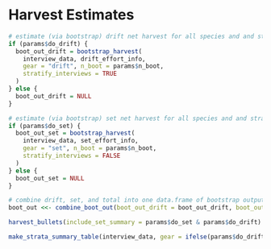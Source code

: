 
# Harvest Estimates {-}

```r
# estimate (via bootstrap) drift net harvest for all species and and strata if requested
if (params$do_drift) {
  boot_out_drift = bootstrap_harvest(
    interview_data, drift_effort_info,
    gear = "drift", n_boot = params$n_boot,
    stratify_interviews = TRUE
  )
} else {
  boot_out_drift = NULL
}

# estimate (via bootstrap) set net harvest for all species and and strata if requested
if (params$do_set) {
  boot_out_set = bootstrap_harvest(
    interview_data, set_effort_info,
    gear = "set", n_boot = params$n_boot,
    stratify_interviews = FALSE
  )
} else {
  boot_out_set = NULL
}

# combine drift, set, and total into one data.frame of bootstrap output
boot_out <<- combine_boot_out(boot_out_drift = boot_out_drift, boot_out_set = boot_out_set)
```

```r
harvest_bullets(include_set_summary = params$do_set & params$do_drift)
```

```r
make_strata_summary_table(interview_data, gear = ifelse(params$do_drift, "drift", "set"))
```
